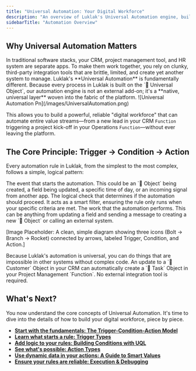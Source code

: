 ```yaml
---
title: "Universal Automation: Your Digital Workforce"
description: "An overview of Luklak's Universal Automation engine, built on the Trigger-Condition-Action model to connect and automate processes across your entire business."
sidebarTitle: "Automation Overview"
---
```


## Why Universal Automation Matters

<Warning>
  In traditional software stacks, your CRM, project management tool, and HR system are separate apps. To make them work together, you rely on clunky, third-party integration tools that are brittle, limited, and create yet another system to manage.
</Warning>

<Tip>
  Luklak's **Universal Automation** is fundamentally different. Because every process in Luklak is built on the `🧊 Universal Object`, our automation engine is not an external add-on; it's a **native, universal layer** woven into the fabric of the platform.
</Tip>

<Frame>
  ![Universal Automation Pn](/images/UniversalAutomation.png)
</Frame>

This allows you to build a powerful, reliable "digital workforce" that can automate entire value streams—from a new lead in your CRM `Function` triggering a project kick-off in your Operations `Function`—without ever leaving the platform.

## The Core Principle: Trigger → Condition → Action

Every automation rule in Luklak, from the simplest to the most complex, follows a simple, logical pattern:

<CardGroup cols={3}>
  <Card title="1. Trigger" icon="bolt" iconType="duotone">
    The event that starts the automation. This could be an `🧊 Object` being created, a field being updated, a specific time of day, or an incoming signal from another app.
  </Card>
  <Card title="2. Condition" icon="code-branch" iconType="duotone">
    The logical check that determines if the automation should proceed. It acts as a smart filter, ensuring the rule only runs when your specific criteria are met.
  </Card>
  <Card title="3. Action" icon="rocket-launch" iconType="duotone">
    The work that the automation performs. This can be anything from updating a field and sending a message to creating a new `🧊 Object` or calling an external system.
  </Card>
</CardGroup>

[Image Placeholder: A clean, simple diagram showing three icons (Bolt → Branch → Rocket) connected by arrows, labeled Trigger, Condition, and Action.]

<Tip>
  Because Luklak's automation is universal, you can do things that are impossible in other systems without complex code. An update to a `🧊 Customer` Object in your CRM can automatically create a `🧊 Task` Object in your Project Management `Function`. No external integration tool is required.
</Tip>

## What's Next?

You now understand the core concepts of Universal Automation. It's time to dive into the details of how to build your digital workforce, piece by piece.

- [**Start with the fundamentals: The Trigger-Condition-Action Model**](/platform/core-concepts/universal-automation/automation-basics)
- [**Learn what starts a rule: Trigger Types**](/platform/core-concepts/universal-automation/trigger-types)
- [**Add logic to your rules: Building Conditions with UQL**](/platform/core-concepts/universal-automation/building-conditions)
- [**See what's possible: Action Types**](/platform/core-concepts/universal-automation/action-types)
- [**Use dynamic data in your actions: A Guide to Smart Values**](/platform/core-concepts/universal-automation/smart-values)
- [**Ensure your rules are reliable: Execution & Debugging**](/platform/core-concepts/universal-automation/automation-testing)